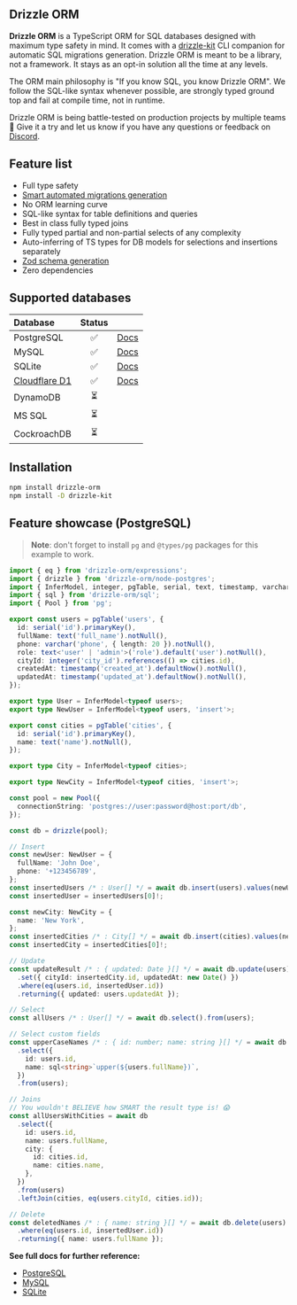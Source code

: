 
## Drizzle ORM

**Drizzle ORM** is a TypeScript ORM for SQL databases designed with maximum type safety in mind. It comes with a [drizzle-kit](https://github.com/drizzle-team/drizzle-kit-mirror) CLI companion for automatic SQL migrations generation. Drizzle ORM is meant to be a library, not a framework. It stays as an opt-in solution all the time at any levels.

The ORM main philosophy is "If you know SQL, you know Drizzle ORM". We follow the SQL-like syntax whenever possible, are strongly typed ground top and fail at compile time, not in runtime.

Drizzle ORM is being battle-tested on production projects by multiple teams 🚀 Give it a try and let us know if you have any questions or feedback on [Discord](https://discord.gg/yfjTbVXMW4).

## Feature list

- Full type safety
- [Smart automated migrations generation](https://github.com/drizzle-team/drizzle-kit-mirror)
- No ORM learning curve
- SQL-like syntax for table definitions and queries
- Best in class fully typed joins
- Fully typed partial and non-partial selects of any complexity
- Auto-inferring of TS types for DB models for selections and insertions separately
- [Zod schema generation](./zod)
- Zero dependencies

## Supported databases

| Database    | Status | |
|:------------|:-------:|:---|
| PostgreSQL  | ✅      | [Docs](./postgresql)|
| MySQL       | ✅      | [Docs](./mysql)|
| SQLite      | ✅      | [Docs](./sqlite)|
| [Cloudflare D1](https://developers.cloudflare.com/d1) | ✅      | [Docs](./cloudflare-d1) |
| DynamoDB    | ⏳      |            |
| MS SQL      | ⏳      |            |
| CockroachDB | ⏳      |            |

## Installation

```bash copy
npm install drizzle-orm
npm install -D drizzle-kit
```

## Feature showcase (PostgreSQL)

> **Note**: don't forget to install `pg` and `@types/pg` packages for this example to work.

```typescript copy
import { eq } from 'drizzle-orm/expressions';
import { drizzle } from 'drizzle-orm/node-postgres';
import { InferModel, integer, pgTable, serial, text, timestamp, varchar } from 'drizzle-orm/pg-core';
import { sql } from 'drizzle-orm/sql';
import { Pool } from 'pg';

export const users = pgTable('users', {
  id: serial('id').primaryKey(),
  fullName: text('full_name').notNull(),
  phone: varchar('phone', { length: 20 }).notNull(),
  role: text<'user' | 'admin'>('role').default('user').notNull(),
  cityId: integer('city_id').references(() => cities.id),
  createdAt: timestamp('created_at').defaultNow().notNull(),
  updatedAt: timestamp('updated_at').defaultNow().notNull(),
});

export type User = InferModel<typeof users>;
export type NewUser = InferModel<typeof users, 'insert'>;

export const cities = pgTable('cities', {
  id: serial('id').primaryKey(),
  name: text('name').notNull(),
});

export type City = InferModel<typeof cities>;

export type NewCity = InferModel<typeof cities, 'insert'>;

const pool = new Pool({
  connectionString: 'postgres://user:password@host:port/db',
});

const db = drizzle(pool);

// Insert
const newUser: NewUser = {
  fullName: 'John Doe',
  phone: '+123456789',
};
const insertedUsers /* : User[] */ = await db.insert(users).values(newUser).returning();
const insertedUser = insertedUsers[0]!;

const newCity: NewCity = {
  name: 'New York',
};
const insertedCities /* : City[] */ = await db.insert(cities).values(newCity).returning();
const insertedCity = insertedCities[0]!;

// Update
const updateResult /* : { updated: Date }[] */ = await db.update(users)
  .set({ cityId: insertedCity.id, updatedAt: new Date() })
  .where(eq(users.id, insertedUser.id))
  .returning({ updated: users.updatedAt });

// Select
const allUsers /* : User[] */ = await db.select().from(users);

// Select custom fields
const upperCaseNames /* : { id: number; name: string }[] */ = await db
  .select({
    id: users.id,
    name: sql<string>`upper(${users.fullName})`,
  })
  .from(users);

// Joins
// You wouldn't BELIEVE how SMART the result type is! 😱
const allUsersWithCities = await db
  .select({
    id: users.id,
    name: users.fullName,
    city: {
      id: cities.id,
      name: cities.name,
    },
  })
  .from(users)
  .leftJoin(cities, eq(users.cityId, cities.id));

// Delete
const deletedNames /* : { name: string }[] */ = await db.delete(users)
  .where(eq(users.id, insertedUser.id))
  .returning({ name: users.fullName });
```

**See full docs for further reference:**

- [PostgreSQL](./postgresql)
- [MySQL](./mysql)
- [SQLite](./sqlite)